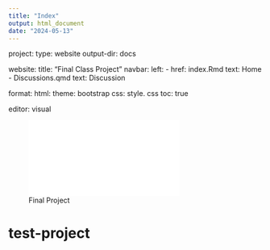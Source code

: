 ```yaml
---
title: "Index"
output: html_document
date: "2024-05-13"
---
```

project:
  type: website
  output-dir: docs
  
website:
title: "Final Class Project"
  navbar:
  left:
    - href: index.Rmd
      text: Home
    - Discussions.qmd
      text: Discussion 
  
      
format:
  html:
    theme: bootstrap
    css: style. css
    toc: true
    
editor: visual

![Final Project](Final-Project.html)

# test-project
